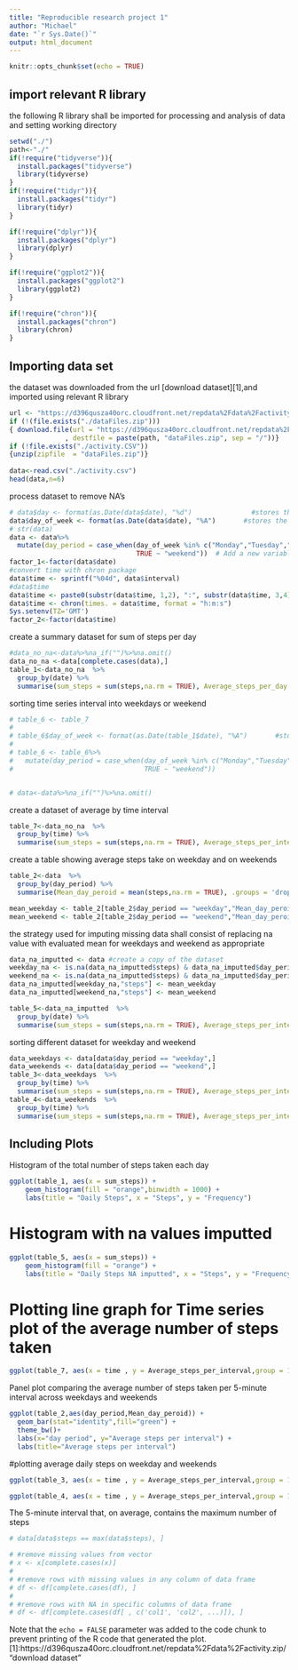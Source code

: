 ```yaml
---
title: "Reproducible research project 1"
author: "Michael"
date: "`r Sys.Date()`"
output: html_document
---
```


```r
knitr::opts_chunk$set(echo = TRUE)
```
## import relevant R library
the following R library shall be imported for processing and analysis of data and setting working directory

```r
setwd("./")
path<-"./"
if(!require("tidyverse")){
  install.packages("tidyverse")
  library(tidyverse)
}
if(!require("tidyr")){
  install.packages("tidyr")
  library(tidyr)
}

if(!require("dplyr")){
  install.packages("dplyr")
  library(dplyr)
}

if(!require("ggplot2")){
  install.packages("ggplot2")
  library(ggplot2)
}

if(!require("chron")){
  install.packages("chron")
  library(chron)
}

```

## Importing data set

the dataset was downloaded from the url [download dataset][1],and imported using relevant R library

```r

url <- "https://d396qusza40orc.cloudfront.net/repdata%2Fdata%2Factivity.zip"
if (!(file.exists("./dataFiles.zip")))
{ download.file(url = "https://d396qusza40orc.cloudfront.net/repdata%2Fdata%2Factivity.zip"
              , destfile = paste(path, "dataFiles.zip", sep = "/"))}
if (!file.exists("./activity.CSV"))
{unzip(zipfile  = "dataFiles.zip")}
              
data<-read.csv("./activity.csv")
head(data,n=6)
```
process dataset to remove NA's

```r
# data$day <- format(as.Date(data$date), "%d")               #stores the day from the date
data$day_of_week <- format(as.Date(data$date), "%A")       #stores the day of the week from the date
# str(data)
data <- data%>%
  mutate(day_period = case_when(day_of_week %in% c("Monday","Tuesday","Wednesday","Thursday","Friday") ~ "weekday",
                                TRUE ~ "weekend"))  # Add a new variable called day_period to identify weekday or                                                         #weekend
factor_1<-factor(data$date)
#convert time with chron package
data$time <- sprintf("%04d", data$interval)
#data$time
data$time <- paste0(substr(data$time, 1,2), ":", substr(data$time, 3,4), ":", "00")
data$time <- chron(times. = data$time, format = "h:m:s")
Sys.setenv(TZ='GMT')
factor_2<-factor(data$time)
```

create a summary dataset for sum of steps per day

```r
#data_no_na<-data%>%na_if("")%>%na.omit()
data_no_na <-data[complete.cases(data),]
table_1<-data_no_na  %>%
  group_by(date) %>%
  summarise(sum_steps = sum(steps,na.rm = TRUE), Average_steps_per_day = mean(steps,na.rm = TRUE),Daily_median = median(steps,na.rm = TRUE), .groups = 'drop')
```

sorting time series interval into weekdays or weekend

```r
# table_6 <- table_7
# 
# table_6$day_of_week <- format(as.Date(table_1$date), "%A")       #stores the day of the week from the date
# 
# table_6 <- table_6%>%
#   mutate(day_period = case_when(day_of_week %in% c("Monday","Tuesday","Wednesday","Thursday","Friday") ~ "weekday",
#                                 TRUE ~ "weekend"))


# data<-data%>%na_if("")%>%na.omit()
```
create a dataset of average by time interval
```r

table_7<-data_no_na  %>%
  group_by(time) %>%
  summarise(sum_steps = sum(steps,na.rm = TRUE), Average_steps_per_interval = mean(steps,na.rm = TRUE), .groups = 'drop')


```
create a table showing average steps take on weekday and on weekends
```r
table_2<-data  %>%
  group_by(day_period) %>%
  summarise(Mean_day_peroid = mean(steps,na.rm = TRUE), .groups = 'drop')

mean_weekday <- table_2[table_2$day_period == "weekday","Mean_day_peroid"][[1]]
mean_weekend <- table_2[table_2$day_period == "weekend","Mean_day_peroid"][[1]]
```

 the strategy used for imputing missing data shall consist of replacing na value with evaluated mean for weekdays and weekend as appropriate

```r
data_na_imputted <- data #create a copy of the dataset
weekday_na <- is.na(data_na_imputted$steps) & data_na_imputted$day_period == "weekday"
weekend_na <- is.na(data_na_imputted$steps) & data_na_imputted$day_period == "weekend"
data_na_imputted[weekday_na,"steps"] <- mean_weekday
data_na_imputted[weekend_na,"steps"] <- mean_weekend

table_5<-data_na_imputted  %>%
  group_by(date) %>%
  summarise(sum_steps = sum(steps,na.rm = TRUE), Average_steps_per_interval = mean(steps,na.rm = TRUE),.groups = 'drop')
```

sorting different dataset for weekday and weekend

```r
data_weekdays <- data[data$day_period == "weekday",]
data_weekends <- data[data$day_period == "weekend",]
table_3<-data_weekdays  %>%
  group_by(time) %>%
  summarise(sum_steps = sum(steps,na.rm = TRUE), Average_steps_per_interval = mean(steps,na.rm = TRUE),.groups = 'drop')
table_4<-data_weekends  %>%
  group_by(time) %>%
  summarise(sum_steps = sum(steps,na.rm = TRUE), Average_steps_per_interval = mean(steps,na.rm = TRUE),.groups = 'drop')

```


## Including Plots

Histogram of the total number of steps taken each day

```r
ggplot(table_1, aes(x = sum_steps)) +
    geom_histogram(fill = "orange",binwidth = 1000) +
    labs(title = "Daily Steps", x = "Steps", y = "Frequency")
```
# Histogram with na values imputted
```r
ggplot(table_5, aes(x = sum_steps)) +
    geom_histogram(fill = "orange") +
    labs(title = "Daily Steps NA imputted", x = "Steps", y = "Frequency")
```

# Plotting line graph for Time series plot of the average number of steps taken

```r
ggplot(table_7, aes(x = time , y = Average_steps_per_interval,group = 1 )) + geom_point(color="red", size=1) + geom_line(color="blue", size=1,group = 1 ) + labs(title = "Avg. Daily Steps", x = "Interval", y = "Avg. Steps per day")

```
Panel plot comparing the average number of steps taken per 5-minute interval across weekdays and weekends

```r
ggplot(table_2,aes(day_period,Mean_day_peroid)) +
  geom_bar(stat="identity",fill="green") +
  theme_bw()+
  labs(x="day period", y="Average steps per interval") + 
  labs(title="Average steps per interval")

```
#plotting average daily steps on weekday and weekends
```r
ggplot(table_3, aes(x = time , y = Average_steps_per_interval,group = 1 )) + geom_point(color="red", size=1) + geom_line(color="red", size=1,group = 1 ) + labs(title = "Avg. Daily Steps weekdays", x = "Days", y = "Avg. Steps per day weekdays")

ggplot(table_4, aes(x = time , y = Average_steps_per_interval,group = 1 )) + geom_point(color="blue", size=1) + geom_line(color="blue", size=1,group = 1 ) + labs(title = "Avg. Daily Steps weekends", x = "Interval", y = "Avg. Steps per day")
```


The 5-minute interval that, on average, contains the maximum number of steps

```r
# data[data$steps == max(data$steps), ]

# #remove missing values from vector
# x <- x[complete.cases(x)]
# 
# #remove rows with missing values in any column of data frame
# df <- df[complete.cases(df), ]
# 
# #remove rows with NA in specific columns of data frame
# df <- df[complete.cases(df[ , c('col1', 'col2', ...)]), ] 
```


Note that the `echo = FALSE` parameter was added to the code chunk to prevent printing of the R code that generated the plot.
[1]:https://d396qusza40orc.cloudfront.net/repdata%2Fdata%2Factivity.zip/ "download dataset"